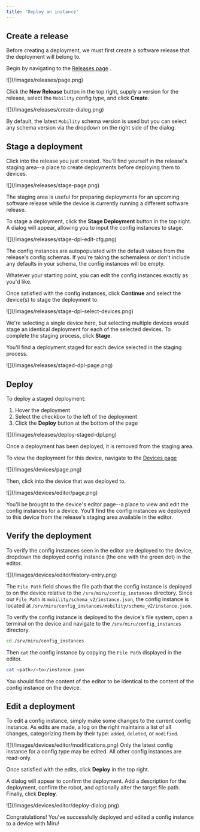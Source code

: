 ```yaml
---
title: 'Deploy an instance'
---
```


## Create a release
Before creating a deployment, we must first create a software release that the deployment will belong to.

Begin by navigating to the [Releases page](https://configs.miruml.com/releases) .

<Frame>
   ![](/images/releases/page.png)
</Frame>

Click the **New Release** button in the top right, supply a version for the release, select the `Mobility` config type, and click **Create**. 

<Frame>
   ![](/images/releases/create-dialog.png)
</Frame>

By default, the latest `Mobility` schema version is used but you can select any schema version via the dropdown on the right side of the dialog.

## Stage a deployment
Click into the release you just created. You'll find yourself in the release's staging area--a place to create deployments before deploying them to devices.

<Frame>
   ![](/images/releases/stage-page.png)
</Frame>

The staging area is useful for preparing deployments for an upcoming software release while the device is currently running a different software release.

To stage a deployment, click the **Stage Deployment** button in the top right. A dialog will appear, allowing you to input the config instances to stage.

<Frame>
   ![](/images/releases/stage-dpl-edit-cfg.png)
</Frame>

The config instances are autopopulated with the default values from the release's config schemas. If you're taking the schemaless or don't include any defaults in your schema, the config instances will be empty.

Whatever your starting point, you can edit the config instances exactly as you'd like.

Once satisfied with the config instances, click **Continue** and select the device(s) to stage the deployment to. 

<Frame>
   ![](/images/releases/stage-dpl-select-devices.png)
</Frame>

We're selecting a single device here, but selecting multiple devices would stage an identical deployment for each of the selected devices. To complete the staging process, click **Stage**. 

You'll find a deployment staged for each device selected in the staging process.

<Frame>
   ![](/images/releases/staged-dpl-page.png)
</Frame>

## Deploy

To deploy a staged deployment:

1. Hover the deployment
1. Select the checkbox to the left of the deployment
1. Click the **Deploy** button at the bottom of the page

<Frame>
   ![](/images/releases/deploy-staged-dpl.png)
</Frame>

Once a deployment has been deployed, it is removed from the staging area. 

To view the deployment for this device, navigate to the [Devices page](https://configs.miruml.com/devices) 

<Frame>
   ![](/images/devices/page.png)
</Frame>

Then, click into the device that was deployed to.

<Frame>
   ![](/images/devices/editor/page.png)
</Frame>

You'll be brought to the device's editor page--a place to view and edit the config instances for a device. You'll find the config instances we deployed to this device from the release's staging area available in the editor.

## Verify the deployment
To verify the config instances seen in the editor are deployed to the device, dropdown the deployed config instance (the one with the green dot) in the editor.

<Frame>
   ![](/images/devices/editor/history-entry.png)
</Frame>

The `File Path` field shows the file path that the config instance is deployed to on the device relative to the `/srv/miru/config_instances` directory. Since our `File Path` is `mobility/schema_v2/instance.json`, the config instance is located at `/srv/miru/config_instances/mobility/schema_v2/instance.json`.

To verify the config instance is deployed to the device's file system, open a terminal on the device and navigate to the `/srv/miru/config_instances` directory.

```bash
cd /srv/miru/config_instances
```

Then `cat` the config instance by copying the `File Path` displayed in the editor.

```bash
cat <path>/<to>/instance.json
```

You should find the content of the editor to be identical to the content of the config instance on the device.

## Edit a deployment
To edit a config instance, simply make some changes to the current config instance. As edits are made, a log on the right maintains a list of all changes, categorizing them by their type: `added`, `deleted`, or `modified`.

<Frame>
   ![](/images/devices/editor/modifications.png)
</Frame>

<Warning>
   Only the latest config instance for a config type may be edited. All other config instances are read-only.
</Warning>

Once satisfied with the edits, click **Deploy** in the top right.

A dialog will appear to confirm the deployment. Add a description for the deployment, confirm the robot, and optionally alter the target file path. Finally, click **Deploy**.

<Frame>
   ![](/images/devices/editor/deploy-dialog.png)
</Frame>

Congratulations! You've successfully deployed and edited a config instance to a device with Miru!